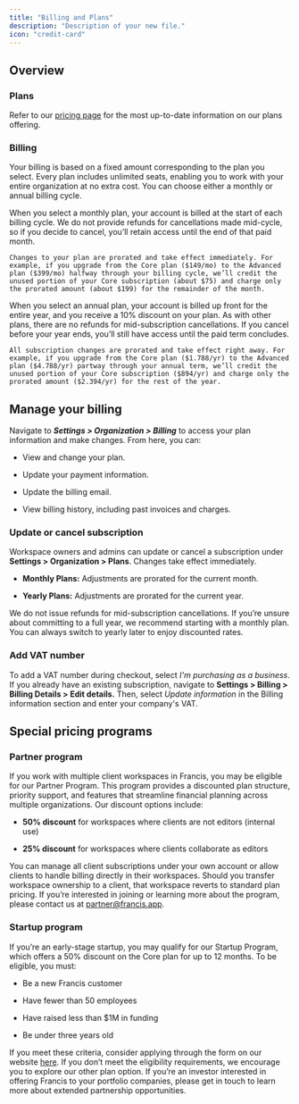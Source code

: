 ```yaml
---
title: "Billing and Plans"
description: "Description of your new file."
icon: "credit-card"
---
```


## Overview

### Plans

Refer to our [pricing page](https://www.francis.app/pricing) for the most up-to-date information on our plans offering.

### Billing

Your billing is based on a fixed amount corresponding to the plan you select. Every plan includes unlimited seats, enabling you to work with your entire organization at no extra cost. You can choose either a monthly or annual billing cycle.

<Tabs>
  <Tab title="Monthly billing">
    When you select a monthly plan, your account is billed at the start of each billing cycle. We do not provide refunds for cancellations made mid-cycle, so if you decide to cancel, you’ll retain access until the end of that paid month.

    Changes to your plan are prorated and take effect immediately. For example, if you upgrade from the Core plan ($149/mo) to the Advanced plan ($399/mo) halfway through your billing cycle, we’ll credit the unused portion of your Core subscription (about $75) and charge only the prorated amount (about $199) for the remainder of the month.
  </Tab>

  <Tab title="Annual billing">
    When you select an annual plan, your account is billed up front for the entire year, and you receive a 10% discount on your plan. As with other plans, there are no refunds for mid-subscription cancellations. If you cancel before your year ends, you’ll still have access until the paid term concludes.&#x20;

    All subscription changes are prorated and take effect right away. For example, if you upgrade from the Core plan ($1.788/yr) to the Advanced plan ($4.788/yr) partway through your annual term, we’ll credit the unused portion of your Core subscription ($894/yr) and charge only the prorated amount ($2.394/yr) for the rest of the year.
  </Tab>
</Tabs>

## Manage your billing

Navigate to ***Settings > Organization > Billing*** to access your plan information and make changes. From here, you can:

* View and change your plan.

* Update your payment information.

* Update the billing email.

* View billing history, including past invoices and charges.

### Update or cancel subscription

Workspace owners and admins can update or cancel a subscription under **Settings > Organization > Plans**. Changes take effect immediately.

* **Monthly Plans:** Adjustments are prorated for the current month.

* **Yearly Plans:** Adjustments are prorated for the current year.

We do not issue refunds for mid-subscription cancellations. If you’re unsure about committing to a full year, we recommend starting with a monthly plan. You can always switch to yearly later to enjoy discounted rates.

### Add VAT number

To add a VAT number during checkout, select *I'm purchasing as a business*. If you already have an existing subscription, navigate to **Settings > Billing > Billing Details > Edit details.** Then, select *Update information* in the Billing information section and enter your company's VAT.

## Special pricing programs

### Partner program

If you work with multiple client workspaces in Francis, you may be eligible for our Partner Program. This program provides a discounted plan structure, priority support, and features that streamline financial planning across multiple organizations. Our discount options include:

* **50% discount** for workspaces where clients are not editors (internal use) &#x20;

* **25% discount** for workspaces where clients collaborate as editors &#x20;

You can manage all client subscriptions under your own account or allow clients to handle billing directly in their workspaces. Should you transfer workspace ownership to a client, that workspace reverts to standard plan pricing. If you’re interested in joining or learning more about the program, please contact us at [partner@francis.app](mailto:partner@francis.app).

### Startup program

If you’re an early-stage startup, you may qualify for our Startup Program, which offers a 50% discount on the Core plan for up to 12 months. To be eligible, you must:

* Be a new Francis customer

* Have fewer than 50 employees

* Have raised less than $1M in funding

* Be under three years old

If you meet these criteria, consider applying through the form on our website [here](https://www.francis.app/startups#startup-application). If you don’t meet the eligibility requirements, we encourage you to explore our other plan option. If you’re an investor interested in offering Francis to your portfolio companies, please get in touch to learn more about extended partnership opportunities.